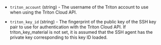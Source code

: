 <!-- Code generated from the comments of the AccessConfig struct in builder/triton/access_config.go; DO NOT EDIT MANUALLY -->

- `triton_account` (string) - The username of the Triton account to use when
  using the Triton Cloud API.

- `triton_key_id` (string) - The fingerprint of the public key of the SSH key
  pair to use for authentication with the Triton Cloud API. If
  triton_key_material is not set, it is assumed that the SSH agent has the
  private key corresponding to this key ID loaded.

<!-- End of code generated from the comments of the AccessConfig struct in builder/triton/access_config.go; -->
